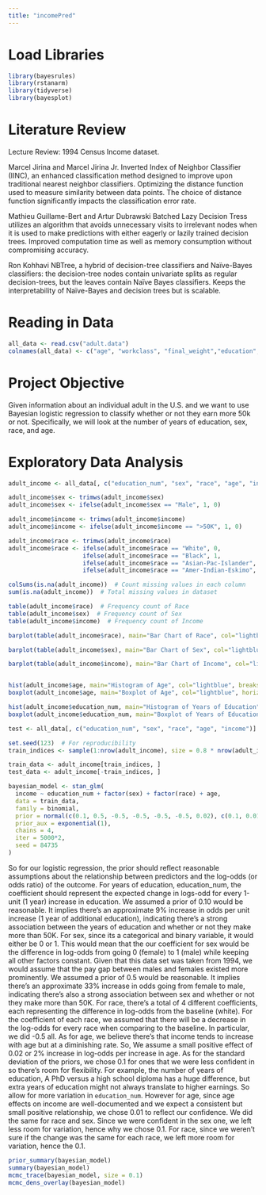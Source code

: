 ```yaml
---
title: "incomePred"
---
```


# Load Libraries

```r
library(bayesrules)
library(rstanarm)
library(tidyverse)
library(bayesplot)
```

# Literature Review

Lecture Review:
1994 Census Income dataset.

Marcel Jirina and Marcel Jirina Jr.
Inverted Index of Neighbor Classifier (IINC), an enhanced classification method designed to improve upon traditional nearest neighbor classifiers. Optimizing the distance function used to measure similarity between data points. The choice of distance function significantly impacts the classification error rate.

Mathieu Guillame-Bert and Artur Dubrawski
Batched Lazy Decision Tress utilizes an algorithm that avoids unnecessary visits to irrelevant nodes when it is used to make predictions with either eagerly or lazily trained decision trees. Improved computation time as well as memory consumption without compromising accuracy.

Ron Kohhavi
NBTree, a hybrid of decision-tree classifiers and Naïve-Bayes classifiers: the decision-tree nodes contain univariate splits as regular decision-trees, but the leaves contain Naïve Bayes classifiers. Keeps the interpretability of Naïve-Bayes and decision trees but is scalable. 


# Reading in Data

```r
all_data <- read.csv("adult.data")
colnames(all_data) <- c("age", "workclass", "final_weight","education", "education_num", "martial-status", "occupation", "relationship", "race", "sex", "capital-gain", "capital-loss", "hours-per-week", "native-country", "income")
```

# Project Objective

Given information about an individual adult in the U.S. and we want to use Bayesian logistic regression to classify whether or not they earn more 50k or not. Specifically, we will look at the number of years of education, sex, race, and age.

# Exploratory Data Analysis

```r
adult_income <- all_data[, c("education_num", "sex", "race", "age", "income")]

adult_income$sex <- trimws(adult_income$sex)
adult_income$sex <- ifelse(adult_income$sex == "Male", 1, 0)

adult_income$income <- trimws(adult_income$income)
adult_income$income <- ifelse(adult_income$income == ">50K", 1, 0)

adult_income$race <- trimws(adult_income$race)
adult_income$race <- ifelse(adult_income$race == "White", 0,
                     ifelse(adult_income$race == "Black", 1,
                     ifelse(adult_income$race == "Asian-Pac-Islander", 2,
                     ifelse(adult_income$race == "Amer-Indian-Eskimo", 3, 4))))

colSums(is.na(adult_income))  # Count missing values in each column
sum(is.na(adult_income))  # Total missing values in dataset
```

```r

table(adult_income$race)  # Frequency count of Race
table(adult_income$sex)  # Frequency count of Sex 
table(adult_income$income)  # Frequency count of Income 

barplot(table(adult_income$race), main="Bar Chart of Race", col="lightblue", names.arg = c("White", "Black", "Asian", "Eskimo", "Other"), xlab = "Race", ylab = "Frequency")

barplot(table(adult_income$sex), main="Bar Chart of Sex", col="lightblue", names.arg = c("Female", "Male"), xlab = "Sex", ylab = "Frequency")

barplot(table(adult_income$income), main="Bar Chart of Income", col="lightblue", names.arg = c("<=50K", ">50K"), xlab = "Income", ylab = "Frequency")


hist(adult_income$age, main="Histogram of Age", col="lightblue", breaks=25, xlab = "Age", ylab = "Frequency")
boxplot(adult_income$age, main="Boxplot of Age", col="lightblue", horizontal = TRUE, xlab = "Age")

hist(adult_income$education_num, main="Histogram of Years of Education", col="lightblue", breaks=5, xlab = "Years of Education", ylab = "Frequency")
boxplot(adult_income$education_num, main="Boxplot of Years of Education", col="lightblue", horizontal = TRUE, xlab = "Years of Education")
```

```r
test <- all_data[, c("education_num", "sex", "race", "age", "income")]

set.seed(123)  # For reproducibility
train_indices <- sample(1:nrow(adult_income), size = 0.8 * nrow(adult_income))

train_data <- adult_income[train_indices, ]
test_data <- adult_income[-train_indices, ]

bayesian_model <- stan_glm(
  income ~ education_num + factor(sex) + factor(race) + age,
  data = train_data,
  family = binomial,
  prior = normal(c(0.1, 0.5, -0.5, -0.5, -0.5, -0.5, 0.02), c(0.1, 0.01, 0.1, 0.1, 0.1, 0.1, 0.1)),
  prior_aux = exponential(1),
  chains = 4,
  iter = 5000*2,
  seed = 84735
)

```

So for our logistic regression, the prior should reflect reasonable assumptions about the relationship between predictors and the log-odds (or odds ratio) of the outcome. For years of education, education_num, the coefficient should represent the expected change in logs-odd for every 1-unit (1 year) increase in education. We assumed a prior of 0.10 would be reasonable. It implies there's an approximate 9% increase in odds per unit increase (1 year of additional education), indicating there's a strong association between the years of education and whether or not they make more than 50K. For sex, since its a categorical and binary variable, it would either be 0 or 1. This would mean that the our coefficient for sex would be the difference in log-odds from going 0 (female) to 1 (male) while keeping all other factors constant. Given that this data set was taken from 1994, we would assume that the pay gap between males and females existed more prominently. We assumed a prior of 0.5 would be reasonable. It implies there's an approximate 33% increase in odds going from female to male, indicating there's also a strong association between sex and whether or not they make more than 50K. For race, there's a total of 4 different coefficients, each representing the difference in log-odds from the baseline (white). For the coefficient of each race, we assumed that there will be a decrease in the log-odds for every race when comparing to the baseline. In particular, we did -0.5 all. As for age, we believe there's that income tends to increase with age but at a diminishing rate. So, We assume a small positive effect of 0.02 or 2% increase in log-odds per increase in age. As for the standard deviation of the priors, we chose 0.1 for ones that we were less confident in so there's room for flexibility. For example, the number of years of education, A PhD versus a high school diploma has a huge difference, but extra years of education might not always translate to higher earnings. So allow for more variation in `education_num`. However for age, since age effects on income are well-documented and we expect a consistent but small positive relationship, we chose 0.01 to reflect our confidence. We did the same for race and sex. Since we were confident in the sex one, we left less room for variation, hence why we chose 0.1. For race, since we weren't sure if the change was the same for each race, we left more room for variation, hence the 0.1.

```r
prior_summary(bayesian_model)
summary(bayesian_model)
mcmc_trace(bayesian_model, size = 0.1)
mcmc_dens_overlay(bayesian_model)
```